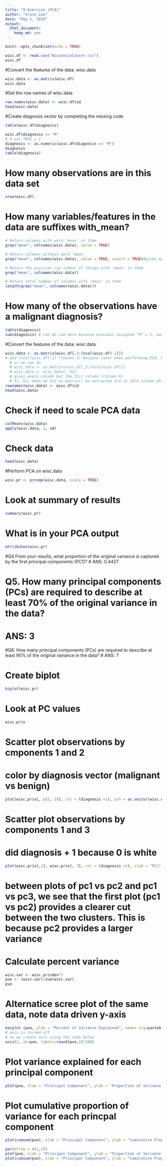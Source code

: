 ```yaml
---
title: "9-Exercise (PCA)"
author: "Grace Lee"
date: "May 1, 2018"
output: 
  html_document:
    keep_md: yes
---
```


```r
knitr::opts_chunk$set(echo = TRUE)
```

```r
wisc.df <- read.csv("WisconsinCancer.csv")
wisc.df
```

#Convert the features of the data: wisc.data
```r
wisc.data <- as.matrix(wisc.df)
wisc.data
```

#Set the row names of wisc.data
```r
row.names(wisc.data) <- wisc.df$id
head(wisc.data)
```

#Create diagnosis vector by completing the missing code
```r
table(wisc.df$diagnosis)
```
```r
wisc.df$diagnosis == "M"
# R set TRUE = 1
diagnosis <- as.numeric(wisc.df$diagnosis == "M")
diagnosis
table(diagnosis)
```

# How many observations are in this data set
```r
nrow(wisc.df)
```

# How many variables/features in the data are suffixes with_mean?
```r
# Return columns with word 'mean' in them
grep("mean", colnames(wisc.data), value = TRUE)

# Return columns without word 'mean'
grep("mean", colnames(wisc.data), value = TRUE, invert = TRUE)#gives opposite of above code

# Return the position (ie index) of things with 'mean' in them
grep("mean", colnames(wisc.data))

# Return total number of columns with 'mean' in them
length(grep("mean", colnames(wisc.data)))
```

# How many of the observations have a malignant diagnosis?
```r
table(diagnosis)
sum(diagnosis) # can do sum here because previous assigned "M" = 1, and "B" = 0
```

#Convert the features of the data: wisc.data
```r
wisc.data <- as.matrix(wisc.df[,3:(ncol(wisc.df)-1)])
# did (ncol(wisc.df)-1) *(minus 1) because later when performing PCA, NA in the X column is not allowed
  # or we can do
  # wisc.data <- as.matrix(wisc.df[,3:(ncol(wisc.df)])
  # wisc_data <- wisc.data[,-31] 
  # gives every column but the 31st column (column X)
  # 31, b/c when we did as.matrix() we extracted 3rd to 33rd column which became 1st to        31st column in the new matrix
rownames(wisc.data) <- wisc.df$id
head(wisc.data)
```

# Check if need to scale PCA data
```r
colMeans(wisc.data)
apply(wisc.data, 2, sd)
```

# Check data
```r
head(wisc.data)
```

#Perform PCA on wisc.data
```r
wisc.pr <- prcomp(wisc.data, scale = TRUE)
```

# Look at summary of results
```r
summary(wisc.pr)
```

# What is in your PCA output
```r
attributes(wisc.pr)
```

#Q4 From your results, what proportion of the original variance is captured by the first principal components (PC1)?
# ANS: 0.4427

# Q5. How many principal components (PCs) are required to describe at least 70% of the original variance in the data?
# ANS: 3

#Q6. How many principal components (PCs) are required to describe at least 90% of the original variance in the data?
# ANS: 7

# Create biplot
```r
biplot(wisc.pr)
```

# Look at PC values
```r
wisc.pr$x
```

# Scatter plot observations by cmponents 1 and 2
# color by diagnosis vector (malignant vs benign)
```r
plot(wisc.pr$x[, c(1, 2)], col = (diagnosis +1), pch = as.vector(wisc.df$diagnosis),xlab = "PC1", ylab = "PC2")
```

# Scatter plot observations by components 1 and 3
# did diagnosis + 1 because 0 is white 
```r
plot(wisc.pr$x[,1], wisc.pr$x[, 3], col = (diagnosis +1), xlab = "PC1", ylab = "PC3")
```
# between plots of pc1 vs pc2 and pc1 vs pc3, we see that the first plot (pc1 vs pc2) provides a clearer cut between the two clusters. This is because pc2 provides a larger variance

# Calculate percent variance
```r
wisc.var <- wisc.pr$sdev^2
pve <- (wisc.var)/sum(wisc.var)
pve
```

# Alternatice scree plot of the same data, note data driven y-axis
```r
barplot (pve, ylab = "Percent of Variance Explained", names.arg=paste0("pc", 1:length(pve)), las=2, axes = FALSE, main = "Scree Plot")
# axis is turned off
# so we create axis using the code below
axis(2, at=pve, labels=round(pve,2)*100)
```

# Plot variance explained for each principal component
```r
plot(pve, xlab = "Principal Component", ylab = "Proportion of Variance Explained", ylim = c(0,1), type = "o")
```

# Plot cumulative proportion of variance for each princpal component
```r
plot(cumsum(pve), xlab = "Principal Component", ylab = "Cumulative Proportion of Variance Explained", ylim = c(0,1), type = "o")
```

```r
par(mfrow = c(1,2))
plot(pve, xlab = "Principal Component", ylab = "Proportion of Variance Explained", ylim = c(0,1), type = "o")
plot(cumsum(pve), xlab = "Principal Component", ylab = "Cumulative Proportion of Variance Explained", ylim = c(0,1), type = "o")
```

